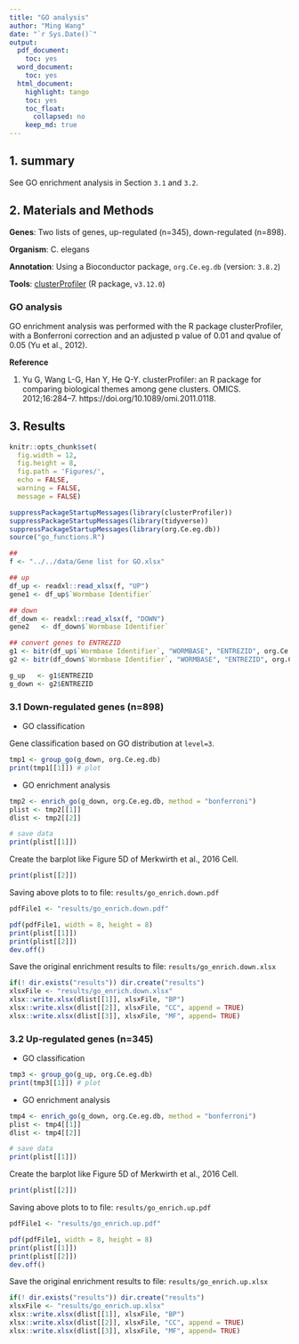 ```yaml
---
title: "GO analysis"
author: "Ming Wang"
date: "`r Sys.Date()`"
output:
  pdf_document:
    toc: yes
  word_document:
    toc: yes
  html_document:
    highlight: tango
    toc: yes
    toc_float:
      collapsed: no
    keep_md: true
---
```


## 1. summary

See GO enrichment analysis in Section `3.1` and `3.2`.


## 2. Materials and Methods

**Genes**: Two lists of genes, up-regulated (n=345), down-regulated (n=898).

**Organism**: C. elegans 

**Annotation**: Using a Bioconductor package, `org.Ce.eg.db` (version: `3.8.2`)

**Tools**: [clusterProfiler](https://www.ncbi.nlm.nih.gov/pmc/articles/PMC3339379/) (R package, `v3.12.0`)


### GO analysis


GO enrichment analysis was performed with the R package clusterProfiler, with a Bonferroni correction and an adjusted p value of 0.01 and qvalue of 0.05 (Yu et al., 2012).

**Reference**

1. Yu G, Wang L-G, Han Y, He Q-Y. clusterProfiler: an R package for comparing biological themes among gene clusters. OMICS. 2012;16:284–7. https://doi.org/10.1089/omi.2011.0118.


## 3. Results

```r
knitr::opts_chunk$set(
  fig.width = 12, 
  fig.height = 8, 
  fig.path = 'Figures/',
  echo = FALSE, 
  warning = FALSE, 
  message = FALSE)
```


```r
suppressPackageStartupMessages(library(clusterProfiler))
suppressPackageStartupMessages(library(tidyverse))
suppressPackageStartupMessages(library(org.Ce.eg.db))
source("go_functions.R")

##
f <- "../../data/Gene list for GO.xlsx"

## up
df_up <- readxl::read_xlsx(f, "UP")
gene1 <- df_up$`Wormbase Identifier`

## down
df_down <- readxl::read_xlsx(f, "DOWN")
gene2   <- df_down$`Wormbase Identifier`

## convert genes to ENTREZID
g1 <- bitr(df_up$`Wormbase Identifier`, "WORMBASE", "ENTREZID", org.Ce.eg.db, drop = TRUE)
g2 <- bitr(df_down$`Wormbase Identifier`, "WORMBASE", "ENTREZID", org.Ce.eg.db, drop = TRUE)

g_up   <- g1$ENTREZID
g_down <- g2$ENTREZID
```


### 3.1 Down-regulated genes (n=898) 

+ GO classification

Gene classification based on GO distribution at `level=3`. 

```r
tmp1 <- group_go(g_down, org.Ce.eg.db)
print(tmp1[[1]]) # plot
```

+ GO enrichment analysis

```r
tmp2 <- enrich_go(g_down, org.Ce.eg.db, method = "bonferroni")
plist <- tmp2[[1]]
dlist <- tmp2[[2]]

# save data
print(plist[[1]])
```

Create the barplot like Figure 5D of Merkwirth et al., 2016 Cell.

```r
print(plist[[2]])
```

Saving above plots to to file: `results/go_enrich.down.pdf`

```r
pdfFile1 <- "results/go_enrich.down.pdf"

pdf(pdfFile1, width = 8, height = 8)
print(plist[[1]])
print(plist[[2]])
dev.off()

```

Save the original enrichment results to file: `results/go_enrich.down.xlsx`

```r
if(! dir.exists("results")) dir.create("results")
xlsxFile <- "results/go_enrich.down.xlsx"
xlsx::write.xlsx(dlist[[1]], xlsxFile, "BP")
xlsx::write.xlsx(dlist[[2]], xlsxFile, "CC", append = TRUE)
xlsx::write.xlsx(dlist[[3]], xlsxFile, "MF", append= TRUE)
```

### 3.2 Up-regulated genes (n=345) 

+ GO classification

```r
tmp3 <- group_go(g_up, org.Ce.eg.db)
print(tmp3[[1]]) # plot
```

+ GO enrichment analysis

```r
tmp4 <- enrich_go(g_down, org.Ce.eg.db, method = "bonferroni")
plist <- tmp4[[1]]
dlist <- tmp4[[2]]

# save data
print(plist[[1]])
```

Create the barplot like Figure 5D of Merkwirth et al., 2016 Cell.

```r
print(plist[[2]])
```

Saving above plots to to file: `results/go_enrich.up.pdf`

```r
pdfFile1 <- "results/go_enrich.up.pdf"

pdf(pdfFile1, width = 8, height = 8)
print(plist[[1]])
print(plist[[2]])
dev.off()

```



Save the original enrichment results to file: `results/go_enrich.up.xlsx`

```r
if(! dir.exists("results")) dir.create("results")
xlsxFile <- "results/go_enrich.up.xlsx"
xlsx::write.xlsx(dlist[[1]], xlsxFile, "BP")
xlsx::write.xlsx(dlist[[2]], xlsxFile, "CC", append = TRUE)
xlsx::write.xlsx(dlist[[3]], xlsxFile, "MF", append= TRUE)
```


